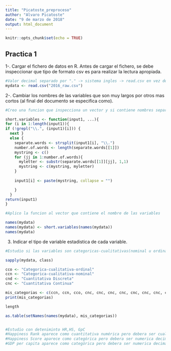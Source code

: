 ```yaml
---
title: "Picatoste_preproceso"
author: "Alvaro Picatoste"
date: "9 de marzo de 2018"
output: html_document
---
```


```r
knitr::opts_chunk$set(echo = TRUE)
```

## Practica 1

1-. Cargar el fichero de datos en R. Antes de cargar el fichero, se debe inspeccionar que tipo de formato csv es para realizar la lectura apropiada.

```r
#Valor decimal separado por "." -> sistema ingles -> read.csv en vez de read.csv2
mydata <- read.csv("2016_raw.csv")
```

2-. Cambiar los nombres de las variables que son muy largos por otros mas cortos (al final del documento se especifica como).

```r
#Creo una funcion que inspecciona un vector y si contiene nombres separados por "." acorta automaticamente siguiendo las instrucciones del enunciado.

short.variables <- function(input1, ...){
for (i in 1:length(input1)){
if (!grepl("\\.", (input1)[i])) {
  next } 
  else { 
    separate.words <- strsplit(input1[i], "\\.")
    number.of.words <- length(separate.words[[1]])
    mystring <- c()
    for (jj in 1:number.of.words){
      myletter <- substr(separate.words[[1]][jj], 1,1)
      mystring <- c(mystring, myletter)
    }
    
    input1[i] <- paste(mystring, collapse = "")

    }
  }
return(input1)  
}

#Aplico la funcion al vector que contiene el nombre de las variables

names(mydata)
names(mydata) <- short.variables(names(mydata))
names(mydata)

```

3. Indicar el tipo de variable estadistica de cada variable.

```r
#Estudio si las variables son categoricas-cualitativas(nominal u ordinal) o cuantitativas (discreta o continua)

sapply(mydata, class)

cco <- "Categorica-cualitativa-ordinal"
ccn <- "Categorica-cualitativa-nominal"
cnd <- "Cuantitativa Discreta"
cnc <- "Cuantitativa Continua"

mis_categorias <- c(ccn, ccn, cco, cnc, cnc, cnc, cnc, cnc, cnc, cnc, cnc)
print(mis_categorias)

length

as.table(setNames(names(mydata), mis_categorias))


#Estudio con deteniminto HR,HS, GpC
#Happiness Rank aparece como cuantitativa numérica pero debera ser cualitativa ordinal.
#Happiness Score aparece como categórica pero debera ser numerica decimal.
#GDP per capita aparece como categórica pero debera ser numerica decimal.
```